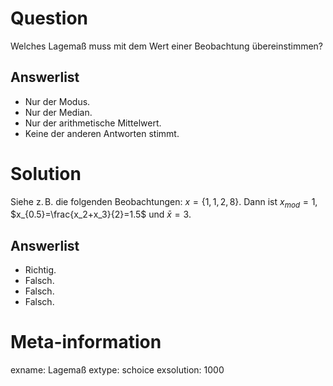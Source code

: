 Question
========

Welches Lagemaß muss mit dem Wert einer Beobachtung übereinstimmen?

Answerlist
----------
* Nur der Modus.
* Nur der Median.
* Nur der arithmetische Mittelwert.
* Keine der anderen Antworten stimmt.


Solution
========

Siehe z.$\,$B. die folgenden Beobachtungen: $x=\{1,1,2,8\}$. Dann ist $x_{mod}=1$, $x_{0.5}=\frac{x_2+x_3}{2}=1.5$ und $\bar{x}=3$.

Answerlist
----------
* Richtig.
* Falsch.
* Falsch.
* Falsch.


Meta-information
================
exname: Lagemaß
extype: schoice
exsolution: 1000